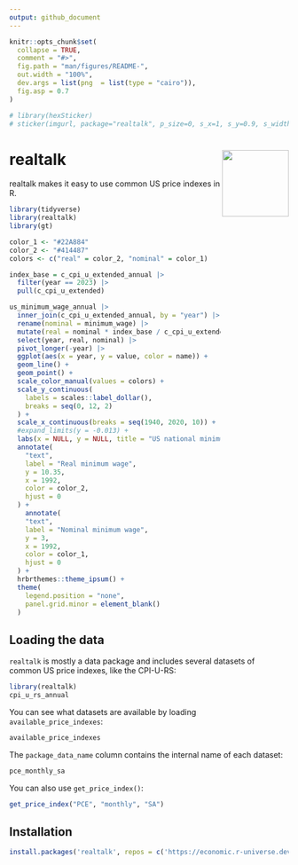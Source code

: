 ```yaml
---
output: github_document
---
```


<!-- README.md is generated from README.Rmd. Please edit that file -->

```r
knitr::opts_chunk$set(
  collapse = TRUE,
  comment = "#>",
  fig.path = "man/figures/README-",
  out.width = "100%",
  dev.args = list(png  = list(type = "cairo")),
  fig.asp = 0.7
)

# library(hexSticker)
# sticker(imgurl, package="realtalk", p_size=0, s_x=1, s_y=0.9, s_width=1, h_fill="#ffffff", h_color="#6f6c65", filename="inst/figures/imgfile.png")
```

# realtalk <a href="https://economic.github.io/realtalk/"><img src="man/figures/logo.png" align="right" width="120" /></a>

<!-- badges: start -->
<!-- badges: end -->

realtalk makes it easy to use common US price indexes in R.

```r
library(tidyverse)
library(realtalk)
library(gt)

color_1 <- "#22A884"
color_2 <- "#414487"
colors <- c("real" = color_2, "nominal" = color_1)

index_base = c_cpi_u_extended_annual |> 
  filter(year == 2023) |> 
  pull(c_cpi_u_extended)

us_minimum_wage_annual |> 
  inner_join(c_cpi_u_extended_annual, by = "year") |> 
  rename(nominal = minimum_wage) |> 
  mutate(real = nominal * index_base / c_cpi_u_extended) |> 
  select(year, real, nominal) |> 
  pivot_longer(-year) |> 
  ggplot(aes(x = year, y = value, color = name)) +
  geom_line() + 
  geom_point() + 
  scale_color_manual(values = colors) +
  scale_y_continuous(
    labels = scales::label_dollar(), 
    breaks = seq(0, 12, 2)
  ) +
  scale_x_continuous(breaks = seq(1940, 2020, 10)) +
  #expand_limits(y = -0.013) +
  labs(x = NULL, y = NULL, title = "US national minimum wage, in nominal and real terms (2023$)") +
  annotate(
    "text",
    label = "Real minimum wage",
    y = 10.35,
    x = 1992, 
    color = color_2,
    hjust = 0
  ) +
    annotate(
    "text",
    label = "Nominal minimum wage",
    y = 3,
    x = 1992, 
    color = color_1,
    hjust = 0
  ) +
  hrbrthemes::theme_ipsum() + 
  theme(
    legend.position = "none",
    panel.grid.minor = element_blank()
  )
```

## Loading the data
`realtalk` is mostly a data package and includes several datasets of common US
price indexes, like the CPI-U-RS:
```r
library(realtalk)
cpi_u_rs_annual
```

You can see what datasets are available by loading `available_price_indexes`:
```r
available_price_indexes
```
The `package_data_name` column contains the internal name of each dataset:
```r
pce_monthly_sa
```
You can also use `get_price_index()`:
```r
get_price_index("PCE", "monthly", "SA")
```

## Installation
``` r
install.packages('realtalk', repos = c('https://economic.r-universe.dev'))
```
